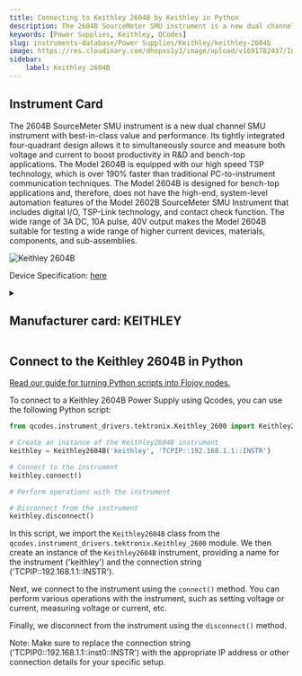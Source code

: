 ```yaml
---
title: Connecting to Keithley 2604B by Keithley in Python
description: The 2604B SourceMeter SMU instrument is a new dual channel SMU instrument with best-in-class value and performance. Its tightly integrated four-quadrant design allows it to simultaneously source and measure both voltage and current to boost productivity in R&D and bench-top applications. The Model 2604B is equipped with our high speed TSP technology, which is over 190% faster than traditional PC-to-instrument communication techniques. The Model 2604B is designed for bench-top applications and, therefore, does not have the high-end, system-level automation features of the Model 2602B SourceMeter SMU Instrument that includes digital I/O, TSP-Link technology, and contact check function. The wide range of 3A DC, 10A pulse, 40V output makes the Model 2604B suitable for testing a wide range of higher current devices, materials, components, and sub-assemblies.
keywords: [Power Supplies, Keithley, QCodes] 
slug: instruments-database/Power Supplies/Keithley/keithley-2604b 
image: https://res.cloudinary.com/dhopxs1y3/image/upload/v1691782437/Instruments/Power%20Supplies/Keithley-2604B/Keithley-2604B.webp
sidebar:
    label: Keithley 2604B 
---
```



## Instrument Card

The 2604B SourceMeter SMU instrument is a new dual channel SMU instrument with best-in-class value and performance. Its tightly integrated four-quadrant design allows it to simultaneously source and measure both voltage and current to boost productivity in R&D and bench-top applications. The Model 2604B is equipped with our high speed TSP technology, which is over 190% faster than traditional PC-to-instrument communication techniques. The Model 2604B is designed for bench-top applications and, therefore, does not have the high-end, system-level automation features of the Model 2602B SourceMeter SMU Instrument that includes digital I/O, TSP-Link technology, and contact check function. The wide range of 3A DC, 10A pulse, 40V output makes the Model 2604B suitable for testing a wide range of higher current devices, materials, components, and sub-assemblies.

![Keithley 2604B](https://res.cloudinary.com/dhopxs1y3/image/upload/v1691782437/Instruments/Power%20Supplies/Keithley-2604B/Keithley-2604B.webp)

Device Specification: [here](https://download.tek.com/datasheet/1KW-60906-0_Series_2600BDatasheet_112718.pdf)

<details style={{ marginTop: "15px"}}>
<summary><h2 style={{display:'inline'}}>Manufacturer card: KEITHLEY</h2></summary>

![KEITHLEY](https://res.cloudinary.com/dhopxs1y3/image/upload/v1692806202/Instruments/Vendor%20Logos/Keithley.png)

Keithley Instruments is a measurement and instrument company headquartered in Solon, Ohio, that develops, manufactures, markets, and sells data acquisition products, as well as complete systems for high-volume production and assembly testing.

- Headquarters: Cleveland, Ohio, United States
- Yearly Revenue (millions, USD): 110.6
- Vendor Website: [here](https://www.tek.com/en)

</details>


<FeaturedInstrumentVideo category="POWER_SUPPLIES" />

## Connect to the Keithley 2604B in Python

[Read our guide for turning Python scripts into Flojoy nodes.](https://docs.flojoy.ai/contribution/blocks/custom-flojoy-block/)



<Tabs>
<TabItem value="Flojoy" label="Flojoy" className="flojoy-instrument-tabs">

<SectionsCard category="POWER_SUPPLIES" manufacturer="Keithley"></SectionsCard>

</TabItem>
<TabItem value="QCodes" label="QCodes">

To connect to a Keithley 2604B Power Supply using Qcodes, you can use the following Python script:

```python
from qcodes.instrument_drivers.tektronix.Keithley_2600 import Keithley2604B

# Create an instance of the Keithley2604B instrument
keithley = Keithley2604B('keithley', 'TCPIP::192.168.1.1::INSTR')

# Connect to the instrument
keithley.connect()

# Perform operations with the instrument

# Disconnect from the instrument
keithley.disconnect()
```

In this script, we import the `Keithley2604B` class from the `qcodes.instrument_drivers.tektronix.Keithley_2600` module. We then create an instance of the `Keithley2604B` instrument, providing a name for the instrument ('keithley') and the connection string ('TCPIP::192.168.1.1::INSTR').

Next, we connect to the instrument using the `connect()` method. You can perform various operations with the instrument, such as setting voltage or current, measuring voltage or current, etc.

Finally, we disconnect from the instrument using the `disconnect()` method.

Note: Make sure to replace the connection string ('TCPIP0::192.168.1.1::inst0::INSTR') with the appropriate IP address or other connection details for your specific setup.

</TabItem>
</Tabs>